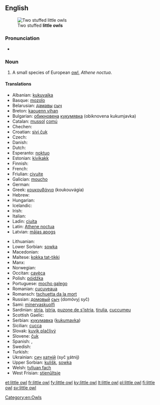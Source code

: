 {{wikipedia}}
==English==
[[Image:Kirkeugle.jpg|thumb|Two stuffed '''little owls''']]

===Pronunciation===
* {{IPA|/ˈlɪtəl ɑʊl/}}

===Noun===
{{en-noun|sg=[[little]] [[owl]]}}

# A small species of European [[owl]], ''Athene noctua''.

====Translations====
{{trans-top|species of owl}}
* Albanian: [[kukuvajka]]
* Basque: [[mozolo]]
* Belarusian: [[дамавы]] [[сыч]]
* Breton: [[kaouenn vihan]]
* Bulgarian: [[обикновена]] [[кукумявка]] (obiknovena kukumjavka)
* Catalan: [[mussol]] [[comú]]
* Chechen: {{tø|ce|жима бухIа}}
* Croatian: [[sivi čuk]]
* Czech: {{t-|cs|sýček|m}}
* Danish: {{t-|da|kirkeugle}}
* Dutch: {{t+|nl|steenuil|m}}
* Esperanto: [[noktuo]]
* Estonian: [[kivikakk]]
* Finnish: {{t+|fi|minervanpöllö}}
* French: {{t+|fr|chevêche|f}}
* Friulian: [[civuite]]
* Galician: [[moucho]]
* German: {{t+|de|Steinkauz|m}}
* Greek: [[κουκουβάγια]] (koukouvágia) {{f}}
* Hebrew: {{t+|he|כוס|m|tr=kos|sc=Hebr}}
* Hungarian: {{t+|hu|kuvik}}
* Icelandic: {{t-|is|kattugla}}
* Irish: {{t-|ga|ulchabhán beag|xs=Irish}}
* Italian: {{t+|it|civetta|f}}
* Ladin: [[ciuita]]
* Latin: [[Athene noctua]] {{f}}
* Latvian: [[mājas apogs]]
{{trans-mid}}
* Lithuanian: {{t+|lt|pelėdikė|xs=Lithuanian}}
* Lower Sorbian: [[sowka]]
* Macedonian: {{t-|mk|кукумјавка|f|tr=kukumjávka}}
* Maltese: [[kokka tat-tikki]]
* Manx: {{t-|gv|hullad veg|f}}
* Norwegian: {{t-|no|kirkeugle}}
* Occitan: [[cavèca]]
* Polish: [[pójdźka]] {{f}}
* Portuguese: [[mocho galego]] {{m}}
* Romanian: [[cucuveaua]]
* Romansch: [[tschuetta da la mort]]
* Russian: [[домовый]] [[сыч]] (domóvyj syč) {{m}}
* Sami: [[minervaskuolfi]]
* Sardinian: [[stria]], [[istria]], [[puzone de s’istria]], [[tirulia]], [[cuccumeu]]
* Scottish Gaelic: {{t-|gd|comhachag-bheag|f}}
* Serbian: [[кукумавка]] ([[kukumavka]])
* Sicilian: [[cucca]] {{f}}
* Slovak: [[kuvik plačlivý]]
* Slovene: [[čuk]]
* Spanish: {{t-|es|mochuelo europeo|m}},  {{t-|es|mochuelo común|m}}
* Swedish: {{t+|sv|minervauggla}}
* Turkish: {{t+|tr|kukumav}}
* Ukrainian: [[сич]] [[хатній]] (syč χátnij)
* Upper Sorbian: [[kulišk]], [[sowka]]
* Welsh: [[tylluan fach]]
* West Frisian: [[stienûltsje]]
{{trans-bottom}}

[[Category:en:Owls]]

[[et:little owl]]
[[fr:little owl]]
[[fy:little owl]]
[[ky:little owl]]
[[lt:little owl]]
[[pl:little owl]]
[[fi:little owl]]
[[sv:little owl]]